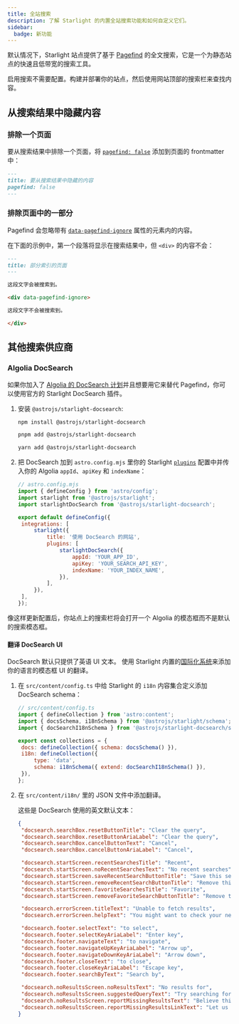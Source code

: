 ```yaml
---
title: 全站搜索
description: 了解 Starlight 的内置全站搜索功能和如何自定义它们。
sidebar:
  badge: 新功能
---
```



默认情况下，Starlight 站点提供了基于 [Pagefind](https://pagefind.app/) 的全文搜索，它是一个为静态站点的快速且低带宽的搜索工具。

启用搜索不需要配置。构建并部署你的站点，然后使用网站顶部的搜索栏来查找内容。

## 从搜索结果中隐藏内容

### 排除一个页面

要从搜索结果中排除一个页面，将 [`pagefind: false`](/zh-cn/reference/frontmatter/#pagefind) 添加到页面的 frontmatter 中：

```md title="src/content/docs/不被索引.md" ins={3}
---
title: 要从搜索结果中隐藏的内容
pagefind: false
---
```

### 排除页面中的一部分

Pagefind 会忽略带有 [`data-pagefind-ignore`](https://pagefind.app/docs/indexing/#removing-individual-elements-from-the-index) 属性的元素内的内容。

在下面的示例中，第一个段落将显示在搜索结果中，但 `<div>` 的内容不会：

```md title="src/content/docs/部分索引.md" ins="data-pagefind-ignore"
---
title: 部分索引的页面
---

这段文字会被搜索到。

<div data-pagefind-ignore>

这段文字不会被搜索到。

</div>
```

## 其他搜索供应商

### Algolia DocSearch

如果你加入了 [Algolia 的 DocSearch 计划](https://docsearch.algolia.com/)并且想要用它来替代 Pagefind，你可以使用官方的 Starlight DocSearch 插件。

1. 安装 `@astrojs/starlight-docsearch`:

   <Tabs>

   <TabItem label="npm">

   ```sh
   npm install @astrojs/starlight-docsearch
   ```

   </TabItem>

   <TabItem label="pnpm">

   ```sh
   pnpm add @astrojs/starlight-docsearch
   ```

   </TabItem>

   <TabItem label="Yarn">

   ```sh
   yarn add @astrojs/starlight-docsearch
   ```

   </TabItem>

   </Tabs>

2. 把 DocSearch 加到 `astro.config.mjs` 里你的 Starlight [`plugins`](/zh-cn/reference/configuration/#plugins) 配置中并传入你的 Algolia `appId`、`apiKey` 和 `indexName`：

   ```js ins={4,10-16}
   // astro.config.mjs
   import { defineConfig } from 'astro/config';
   import starlight from '@astrojs/starlight';
   import starlightDocSearch from '@astrojs/starlight-docsearch';

   export default defineConfig({
   	integrations: [
   		starlight({
   			title: '使用 DocSearch 的网站',
   			plugins: [
   				starlightDocSearch({
   					appId: 'YOUR_APP_ID',
   					apiKey: 'YOUR_SEARCH_API_KEY',
   					indexName: 'YOUR_INDEX_NAME',
   				}),
   			],
   		}),
   	],
   });
   ```

像这样更新配置后，你站点上的搜索栏将会打开一个 Algolia 的模态框而不是默认的搜索模态框。

#### 翻译 DocSearch UI

DocSearch 默认只提供了英语 UI 文本。
使用 Starlight 内置的[国际化系统](/zh-cn/guides/i18n/#翻译-starlight-的-ui)来添加你的语言的模态框 UI 的翻译。

1. 在 `src/content/config.ts` 中给 Starlight 的 `i18n` 内容集合定义添加 DocSearch schema：

   ```js ins={4} ins=/{ extend: .+ }/
   // src/content/config.ts
   import { defineCollection } from 'astro:content';
   import { docsSchema, i18nSchema } from '@astrojs/starlight/schema';
   import { docSearchI18nSchema } from '@astrojs/starlight-docsearch/schema';

   export const collections = {
   	docs: defineCollection({ schema: docsSchema() }),
   	i18n: defineCollection({
   		type: 'data',
   		schema: i18nSchema({ extend: docSearchI18nSchema() }),
   	}),
   };
   ```

2. 在 `src/content/i18n/` 里的 JSON 文件中添加翻译。

   这些是 DocSearch 使用的英文默认文本：

   ```json title="src/content/i18n/en.json"
   {
   	"docsearch.searchBox.resetButtonTitle": "Clear the query",
   	"docsearch.searchBox.resetButtonAriaLabel": "Clear the query",
   	"docsearch.searchBox.cancelButtonText": "Cancel",
   	"docsearch.searchBox.cancelButtonAriaLabel": "Cancel",

   	"docsearch.startScreen.recentSearchesTitle": "Recent",
   	"docsearch.startScreen.noRecentSearchesText": "No recent searches",
   	"docsearch.startScreen.saveRecentSearchButtonTitle": "Save this search",
   	"docsearch.startScreen.removeRecentSearchButtonTitle": "Remove this search from history",
   	"docsearch.startScreen.favoriteSearchesTitle": "Favorite",
   	"docsearch.startScreen.removeFavoriteSearchButtonTitle": "Remove this search from favorites",

   	"docsearch.errorScreen.titleText": "Unable to fetch results",
   	"docsearch.errorScreen.helpText": "You might want to check your network connection.",

   	"docsearch.footer.selectText": "to select",
   	"docsearch.footer.selectKeyAriaLabel": "Enter key",
   	"docsearch.footer.navigateText": "to navigate",
   	"docsearch.footer.navigateUpKeyAriaLabel": "Arrow up",
   	"docsearch.footer.navigateDownKeyAriaLabel": "Arrow down",
   	"docsearch.footer.closeText": "to close",
   	"docsearch.footer.closeKeyAriaLabel": "Escape key",
   	"docsearch.footer.searchByText": "Search by",

   	"docsearch.noResultsScreen.noResultsText": "No results for",
   	"docsearch.noResultsScreen.suggestedQueryText": "Try searching for",
   	"docsearch.noResultsScreen.reportMissingResultsText": "Believe this query should return results?",
   	"docsearch.noResultsScreen.reportMissingResultsLinkText": "Let us know."
   }
   ```
